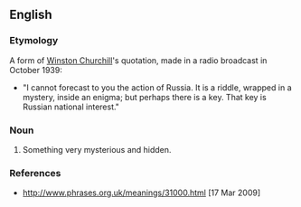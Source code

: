 ==English==

===Etymology===
A form of [[w:Winston Churchill|Winston Churchill]]'s quotation, made in a radio broadcast in October 1939:
* "I cannot forecast to you the action of Russia. It is a riddle, wrapped in a mystery, inside an enigma; but perhaps there is a key. That key is Russian national interest."

===Noun===
{{head|en|noun|head=[[a]] [[riddle]] [[wrap]]ped [[up]] [[in]] [[an]] [[enigma]]}}

# {{label|en|idiomatic}} Something very mysterious and hidden.

===References===
* http://www.phrases.org.uk/meanings/31000.html [17 Mar 2009]